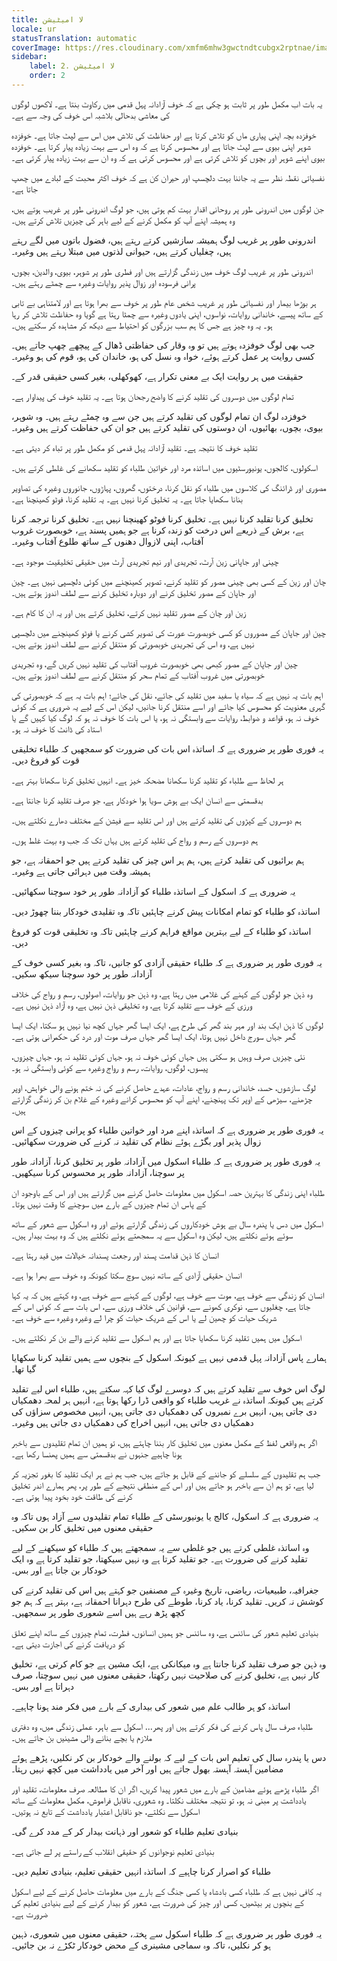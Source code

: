 ```yaml
---
title: لا امیٹیشن
locale: ur
statusTranslation: automatic
coverImage: https://res.cloudinary.com/xmfm6mhw3gwctndtcubgx2rptnae/image/upload/v1740337243/small_cover_educacion_fundamental_a051170f1c.webp
sidebar:
    label: 2. لا امیٹیشن
    order: 2
---
```

یہ بات اب مکمل طور پر ثابت ہو چکی ہے کہ خوف آزادانہ پہل قدمی میں رکاوٹ بنتا ہے۔ لاکھوں لوگوں کی معاشی بدحالی بلاشبہ اس خوف کی وجہ سے ہے۔

خوفزدہ بچہ اپنی پیاری ماں کو تلاش کرتا ہے اور حفاظت کی تلاش میں اس سے لپٹ جاتا ہے۔ خوفزدہ شوہر اپنی بیوی سے لپٹ جاتا ہے اور محسوس کرتا ہے کہ وہ اس سے بہت زیادہ پیار کرتا ہے۔ خوفزدہ بیوی اپنے شوہر اور بچوں کو تلاش کرتی ہے اور محسوس کرتی ہے کہ وہ ان سے بہت زیادہ پیار کرتی ہے۔

نفسیاتی نقطہ نظر سے یہ جاننا بہت دلچسپ اور حیران کن ہے کہ خوف اکثر محبت کے لبادے میں چھپ جاتا ہے۔

جن لوگوں میں اندرونی طور پر روحانی اقدار بہت کم ہوتی ہیں، جو لوگ اندرونی طور پر غریب ہوتے ہیں، وہ ہمیشہ اپنے آپ کو مکمل کرنے کے لیے باہر کی چیزیں تلاش کرتے ہیں۔

اندرونی طور پر غریب لوگ ہمیشہ سازشیں کرتے رہتے ہیں، فضول باتوں میں لگے رہتے ہیں، چغلیاں کرتے ہیں، حیوانی لذتوں میں مبتلا رہتے ہیں وغیرہ۔

اندرونی طور پر غریب لوگ خوف میں زندگی گزارتے ہیں اور فطری طور پر شوہر، بیوی، والدین، بچوں، پرانی فرسودہ اور زوال پذیر روایات وغیرہ سے چمٹے رہتے ہیں۔

ہر بوڑھا بیمار اور نفسیاتی طور پر غریب شخص عام طور پر خوف سے بھرا ہوتا ہے اور لامتناہی بے تابی کے ساتھ پیسے، خاندانی روایات، نواسوں، اپنی یادوں وغیرہ سے چمٹا رہتا ہے گویا وہ حفاظت تلاش کر رہا ہو۔ یہ وہ چیز ہے جس کا ہم سب بزرگوں کو احتیاط سے دیکھ کر مشاہدہ کر سکتے ہیں۔

جب بھی لوگ خوفزدہ ہوتے ہیں تو وہ وقار کی حفاظتی ڈھال کے پیچھے چھپ جاتے ہیں۔ کسی روایت پر عمل کرتے ہوئے، خواہ وہ نسل کی ہو، خاندان کی ہو، قوم کی ہو وغیرہ۔

حقیقت میں ہر روایت ایک بے معنی تکرار ہے، کھوکھلی، بغیر کسی حقیقی قدر کے۔

تمام لوگوں میں دوسروں کی تقلید کرنے کا واضح رجحان ہوتا ہے۔ یہ تقلید خوف کی پیداوار ہے۔

خوفزدہ لوگ ان تمام لوگوں کی تقلید کرتے ہیں جن سے وہ چمٹے رہتے ہیں۔ وہ شوہر، بیوی، بچوں، بھائیوں، ان دوستوں کی تقلید کرتے ہیں جو ان کی حفاظت کرتے ہیں وغیرہ۔

تقلید خوف کا نتیجہ ہے۔ تقلید آزادانہ پہل قدمی کو مکمل طور پر تباہ کر دیتی ہے۔

اسکولوں، کالجوں، یونیورسٹیوں میں اساتذہ مرد اور خواتین طلباء کو تقلید سکھانے کی غلطی کرتے ہیں۔

مصوری اور ڈرائنگ کی کلاسوں میں طلباء کو نقل کرنا، درختوں، گھروں، پہاڑوں، جانوروں وغیرہ کی تصاویر بنانا سکھایا جاتا ہے۔ یہ تخلیق کرنا نہیں ہے۔ یہ تقلید کرنا، فوٹو کھینچنا ہے۔

تخلیق کرنا تقلید کرنا نہیں ہے۔ تخلیق کرنا فوٹو کھینچنا نہیں ہے۔ تخلیق کرنا ترجمہ کرنا ہے، برش کے ذریعے اس درخت کو زندہ کرنا ہے جو ہمیں پسند ہے، خوبصورت غروب آفتاب، اپنی لازوال دھنوں کے ساتھ طلوع آفتاب وغیرہ۔

چینی اور جاپانی زین آرٹ، تجریدی اور نیم تجریدی آرٹ میں حقیقی تخلیقیت موجود ہے۔

چان اور زین کے کسی بھی چینی مصور کو تقلید کرنے، تصویر کھینچنے میں کوئی دلچسپی نہیں ہے۔ چین اور جاپان کے مصور تخلیق کرنے اور دوبارہ تخلیق کرنے سے لطف اندوز ہوتے ہیں۔

زین اور چان کے مصور تقلید نہیں کرتے، تخلیق کرتے ہیں اور یہ ان کا کام ہے۔

چین اور جاپان کے مصوروں کو کسی خوبصورت عورت کی تصویر کشی کرنے یا فوٹو کھینچنے میں دلچسپی نہیں ہے، وہ اس کی تجریدی خوبصورتی کو منتقل کرنے سے لطف اندوز ہوتے ہیں۔

چین اور جاپان کے مصور کبھی بھی خوبصورت غروب آفتاب کی تقلید نہیں کریں گے، وہ تجریدی خوبصورتی میں غروب آفتاب کے تمام سحر کو منتقل کرنے سے لطف اندوز ہوتے ہیں۔

اہم بات یہ نہیں ہے کہ سیاہ یا سفید میں تقلید کی جائے، نقل کی جائے؛ اہم بات یہ ہے کہ خوبصورتی کی گہری معنویت کو محسوس کیا جائے اور اسے منتقل کرنا جانیں، لیکن اس کے لیے یہ ضروری ہے کہ کوئی خوف نہ ہو، قواعد و ضوابط، روایات سے وابستگی نہ ہو، یا اس بات کا خوف نہ ہو کہ لوگ کیا کہیں گے یا استاد کی ڈانٹ کا خوف نہ ہو۔

یہ فوری طور پر ضروری ہے کہ اساتذہ اس بات کی ضرورت کو سمجھیں کہ طلباء تخلیقی قوت کو فروغ دیں۔

ہر لحاظ سے طلباء کو تقلید کرنا سکھانا مضحکہ خیز ہے۔ انہیں تخلیق کرنا سکھانا بہتر ہے۔

بدقسمتی سے انسان ایک بے ہوش سویا ہوا خودکار ہے، جو صرف تقلید کرنا جانتا ہے۔

ہم دوسروں کے کپڑوں کی تقلید کرتے ہیں اور اس تقلید سے فیشن کے مختلف دھارے نکلتے ہیں۔

ہم دوسروں کے رسم و رواج کی تقلید کرتے ہیں یہاں تک کہ جب وہ بہت غلط ہوں۔

ہم برائیوں کی تقلید کرتے ہیں، ہم ہر اس چیز کی تقلید کرتے ہیں جو احمقانہ ہے، جو ہمیشہ وقت میں دہرائی جاتی ہے وغیرہ۔

یہ ضروری ہے کہ اسکول کے اساتذہ طلباء کو آزادانہ طور پر خود سوچنا سکھائیں۔

اساتذہ کو طلباء کو تمام امکانات پیش کرنے چاہئیں تاکہ وہ تقلیدی خودکار بننا چھوڑ دیں۔

اساتذہ کو طلباء کے لیے بہترین مواقع فراہم کرنے چاہئیں تاکہ وہ تخلیقی قوت کو فروغ دیں۔

یہ فوری طور پر ضروری ہے کہ طلباء حقیقی آزادی کو جانیں، تاکہ وہ بغیر کسی خوف کے آزادانہ طور پر خود سوچنا سیکھ سکیں۔

وہ ذہن جو لوگوں کے کہنے کی غلامی میں رہتا ہے، وہ ذہن جو روایات، اصولوں، رسم و رواج کی خلاف ورزی کے خوف سے تقلید کرتا ہے، وہ تخلیقی ذہن نہیں ہے، وہ آزاد ذہن نہیں ہے۔

لوگوں کا ذہن ایک بند اور مہر بند گھر کی طرح ہے، ایک ایسا گھر جہاں کچھ نیا نہیں ہو سکتا، ایک ایسا گھر جہاں سورج داخل نہیں ہوتا، ایک ایسا گھر جہاں صرف موت اور درد کی حکمرانی ہوتی ہے۔

نئی چیزیں صرف وہیں ہو سکتی ہیں جہاں کوئی خوف نہ ہو، جہاں کوئی تقلید نہ ہو، جہاں چیزوں، پیسوں، لوگوں، روایات، رسم و رواج وغیرہ سے کوئی وابستگی نہ ہو۔

لوگ سازشوں، حسد، خاندانی رسم و رواج، عادات، عہدے حاصل کرنے کی نہ ختم ہونے والی خواہش، اوپر چڑھنے، سیڑھی کے اوپر تک پہنچنے، اپنے آپ کو محسوس کرانے وغیرہ کے غلام بن کر زندگی گزارتے ہیں۔

یہ فوری طور پر ضروری ہے کہ اساتذہ اپنے مرد اور خواتین طلباء کو پرانی چیزوں کے اس زوال پذیر اور بگڑے ہوئے نظام کی تقلید نہ کرنے کی ضرورت سکھائیں۔

یہ فوری طور پر ضروری ہے کہ طلباء اسکول میں آزادانہ طور پر تخلیق کرنا، آزادانہ طور پر سوچنا، آزادانہ طور پر محسوس کرنا سیکھیں۔

طلباء اپنی زندگی کا بہترین حصہ اسکول میں معلومات حاصل کرنے میں گزارتے ہیں اور اس کے باوجود ان کے پاس ان تمام چیزوں کے بارے میں سوچنے کا وقت نہیں ہوتا۔

اسکول میں دس یا پندرہ سال بے ہوش خودکاروں کی زندگی گزارتے ہوئے اور وہ اسکول سے شعور کے ساتھ سوئے ہوئے نکلتے ہیں، لیکن وہ اسکول سے یہ سمجھتے ہوئے نکلتے ہیں کہ وہ بہت بیدار ہیں۔

انسان کا ذہن قدامت پسند اور رجعت پسندانہ خیالات میں قید رہتا ہے۔

انسان حقیقی آزادی کے ساتھ نہیں سوچ سکتا کیونکہ وہ خوف سے بھرا ہوا ہے۔

انسان کو زندگی سے خوف ہے، موت سے خوف ہے، لوگوں کے کہنے سے خوف ہے، وہ کہتے ہیں کہ یہ کہا جاتا ہے، چغلیوں سے، نوکری کھونے سے، قوانین کی خلاف ورزی سے، اس بات سے کہ کوئی اس کے شریک حیات کو چھین لے یا اس کے شریک حیات کو چرا لے وغیرہ وغیرہ سے خوف ہے۔

اسکول میں ہمیں تقلید کرنا سکھایا جاتا ہے اور ہم اسکول سے تقلید کرنے والے بن کر نکلتے ہیں۔

ہمارے پاس آزادانہ پہل قدمی نہیں ہے کیونکہ اسکول کے بنچوں سے ہمیں تقلید کرنا سکھایا گیا تھا۔

لوگ اس خوف سے تقلید کرتے ہیں کہ دوسرے لوگ کیا کہہ سکتے ہیں، طلباء اس لیے تقلید کرتے ہیں کیونکہ اساتذہ نے غریب طلباء کو واقعی ڈرا رکھا ہوتا ہے، انہیں ہر لمحہ دھمکیاں دی جاتی ہیں، انہیں برے نمبروں کی دھمکیاں دی جاتی ہیں، انہیں مخصوص سزاؤں کی دھمکیاں دی جاتی ہیں، انہیں اخراج کی دھمکیاں دی جاتی ہیں وغیرہ۔

اگر ہم واقعی لفظ کے مکمل معنوں میں تخلیق کار بننا چاہتے ہیں، تو ہمیں ان تمام تقلیدوں سے باخبر ہونا چاہیے جنہوں نے بدقسمتی سے ہمیں پھنسا رکھا ہے۔

جب ہم تقلیدوں کے سلسلے کو جاننے کے قابل ہو جاتے ہیں، جب ہم نے ہر ایک تقلید کا بغور تجزیہ کر لیا ہے، تو ہم ان سے باخبر ہو جاتے ہیں اور اس کے منطقی نتیجے کے طور پر، پھر ہمارے اندر تخلیق کرنے کی طاقت خود بخود پیدا ہوتی ہے۔

یہ ضروری ہے کہ اسکول، کالج یا یونیورسٹی کے طلباء تمام تقلیدوں سے آزاد ہوں تاکہ وہ حقیقی معنوں میں تخلیق کار بن سکیں۔

وہ اساتذہ غلطی کرتے ہیں جو غلطی سے یہ سمجھتے ہیں کہ طلباء کو سیکھنے کے لیے تقلید کرنے کی ضرورت ہے۔ جو تقلید کرتا ہے وہ نہیں سیکھتا، جو تقلید کرتا ہے وہ ایک خودکار بن جاتا ہے اور بس۔

جغرافیہ، طبیعیات، ریاضی، تاریخ وغیرہ کے مصنفین جو کہتے ہیں اس کی تقلید کرنے کی کوشش نہ کریں۔ تقلید کرنا، یاد کرنا، طوطے کی طرح دہرانا احمقانہ ہے، بہتر ہے کہ ہم جو کچھ پڑھ رہے ہیں اسے شعوری طور پر سمجھیں۔

بنیادی تعلیم شعور کی سائنس ہے، وہ سائنس جو ہمیں انسانوں، فطرت، تمام چیزوں کے ساتھ اپنے تعلق کو دریافت کرنے کی اجازت دیتی ہے۔

وہ ذہن جو صرف تقلید کرنا جانتا ہے وہ میکانکی ہے، ایک مشین ہے جو کام کرتی ہے، تخلیق کار نہیں ہے، تخلیق کرنے کی صلاحیت نہیں رکھتا، حقیقی معنوں میں نہیں سوچتا، صرف دہراتا ہے اور بس۔

اساتذہ کو ہر طالب علم میں شعور کی بیداری کے بارے میں فکر مند ہونا چاہیے۔

طلباء صرف سال پاس کرنے کی فکر کرتے ہیں اور پھر... اسکول سے باہر، عملی زندگی میں، وہ دفتری ملازم یا بچے بنانے والی مشینیں بن جاتے ہیں۔

دس یا پندرہ سال کی تعلیم اس بات کے لیے کہ بولنے والے خودکار بن کر نکلیں، پڑھے ہوئے مضامین آہستہ آہستہ بھول جاتے ہیں اور آخر میں یادداشت میں کچھ نہیں رہتا۔

اگر طلباء پڑھے ہوئے مضامین کے بارے میں شعور پیدا کریں، اگر ان کا مطالعہ صرف معلومات، تقلید اور یادداشت پر مبنی نہ ہو، تو نتیجہ مختلف نکلتا۔ وہ شعوری، ناقابل فراموش، مکمل معلومات کے ساتھ اسکول سے نکلتے، جو ناقابل اعتبار یادداشت کے تابع نہ ہوتیں۔

بنیادی تعلیم طلباء کو شعور اور ذہانت بیدار کر کے مدد کرے گی۔

بنیادی تعلیم نوجوانوں کو حقیقی انقلاب کے راستے پر لے جاتی ہے۔

طلباء کو اصرار کرنا چاہیے کہ اساتذہ انہیں حقیقی تعلیم، بنیادی تعلیم دیں۔

یہ کافی نہیں ہے کہ طلباء کسی بادشاہ یا کسی جنگ کے بارے میں معلومات حاصل کرنے کے لیے اسکول کے بنچوں پر بیٹھیں، کسی اور چیز کی ضرورت ہے، شعور کو بیدار کرنے کے لیے بنیادی تعلیم کی ضرورت ہے۔

یہ فوری طور پر ضروری ہے کہ طلباء اسکول سے پختہ، حقیقی معنوں میں شعوری، ذہین ہو کر نکلیں، تاکہ وہ سماجی مشینری کے محض خودکار ٹکڑے نہ بن جائیں۔


